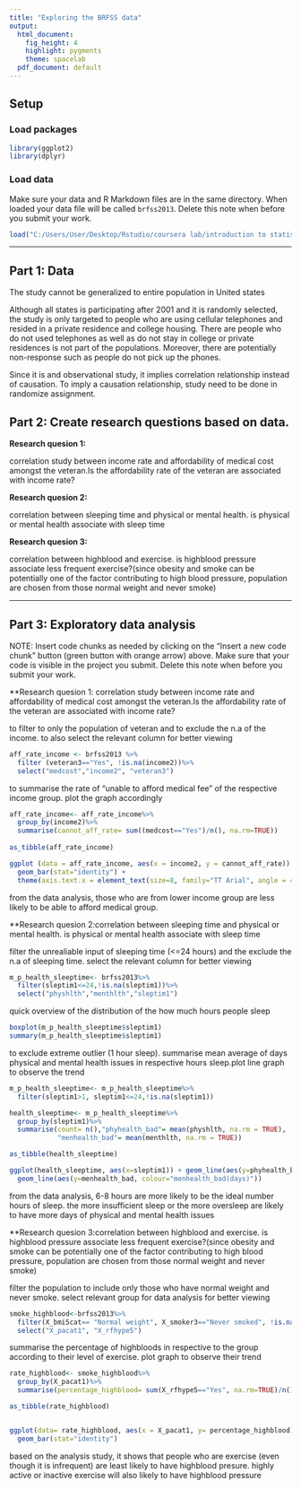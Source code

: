 ```yaml
---
title: "Exploring the BRFSS data"
output:
  html_document:
    fig_height: 4
    highlight: pygments
    theme: spacelab
  pdf_document: default
---
```


## Setup

### Load packages

```r
library(ggplot2)
library(dplyr)
```

### Load data

Make sure your data and R Markdown files are in the same directory. When loaded
your data file will be called `brfss2013`. Delete this note when before you submit 
your work. 

```r
load("C:/Users/User/Desktop/Rstudio/coursera lab/introduction to statistic/project/_384b2d9eda4b29131fb681b243a7767d_brfss2013.Rdata")  
```


* * *


## Part 1: Data


The study cannot be generalized to entire population in United states

Although all states is participating after 2001 and it is randomly selected, the study is only targeted to people who are using cellular telephones and resided  in a private residence and college housing. There are people who do not used telephones as well as do not stay in college or private residences is not part of the populations.
Moreover, there are potentially non-response such as people do not pick up the phones.

Since it is and observational study, it implies correlation relationship instead of causation. To imply a causation relationship, study need to be done in randomize assignment.



## Part 2: Create research questions based on data. 


**Research quesion 1:**

correlation study between income rate and affordability of medical cost amongst the veteran.Is the affordability rate of the veteran are associated with income rate?


**Research quesion 2:**

correlation between sleeping time and physical or mental health. is physical or mental health associate with sleep time


**Research quesion 3:**


correlation between highblood and exercise. is highblood pressure associate less frequent exercise?(since obesity and smoke can be potentially one of the factor contributing to high blood pressure, population are chosen from those normal weight and never smoke)


* * *

## Part 3: Exploratory data analysis

NOTE: Insert code chunks as needed by clicking on the "Insert a new code chunk" 
button (green button with orange arrow) above. Make sure that your code is visible
in the project you submit. Delete this note when before you submit your work.

**Research quesion 1: correlation study between income rate and affordability of medical cost amongst the veteran.Is the affordability rate of the veteran are associated with income rate?

to filter to only the population of veteran and to exclude the n.a of the income. to also select the relevant column for better viewing


```r
aff_rate_income <- brfss2013 %>%
  filter (veteran3=="Yes", !is.na(income2))%>%
  select("medcost","income2", "veteran3")

```

to summarise the rate of  “unable to afford medical fee” of the respective income group. plot the graph accordingly

```r
aff_rate_income<- aff_rate_income%>%
  group_by(income2)%>%
  summarise(cannot_aff_rate= sum((medcost=="Yes")/n(), na.rm=TRUE))
 
as_tibble(aff_rate_income)

ggplot (data = aff_rate_income, aes(x = income2, y = cannot_aff_rate)) +
  geom_bar(stat="identity") + 
  theme(axis.text.x = element_text(size=8, family="TT Arial", angle = 45, hjust=1,0)) 

```

from the data analysis, those who are from lower income group are less likely to be able to afford medical group. 


**Research quesion 2:correlation between sleeping time and physical or mental health. is physical or mental health associate with sleep time


filter the unrealiable input of sleeping time (<=24 hours) and the exclude the n.a of sleeping time. select the relevant column for better viewing

```r
m_p_health_sleeptime<- brfss2013%>%
  filter(sleptim1<=24,!is.na(sleptim1))%>%
  select("physhlth","menthlth","sleptim1")

```

quick overview of the distribution of the how much hours people sleep

```r
boxplot(m_p_health_sleeptime$sleptim1)
summary(m_p_health_sleeptime$sleptim1)

```

to exclude extreme outlier (1 hour sleep). summarise mean average of days physical and mental health issues in respective hours sleep.plot line graph to observe the trend

```r
m_p_health_sleeptime<- m_p_health_sleeptime%>%
  filter(sleptim1>1, sleptim1<=24,!is.na(sleptim1))

health_sleeptime<- m_p_health_sleeptime%>%
  group_by(sleptim1)%>%
  summarise(count= n(),"phyhealth_bad"= mean(physhlth, na.rm = TRUE), 
            "menhealth_bad"= mean(menthlth, na.rm = TRUE))

as_tibble(health_sleeptime)

ggplot(health_sleeptime, aes(x=sleptim1)) + geom_line(aes(y=phyhealth_bad, colour="phyhealth_bad(days)")) + 
  geom_line(aes(y=menhealth_bad, colour="menhealth_bad(days)"))

```

from the data analysis, 6-8 hours are more likely to be the ideal number hours of sleep. the more insufficient sleep or the more oversleep are likely to have more days of physical and mental health issues


**Research quesion 3:correlation between highblood and exercise. is highblood pressure associate less frequent exercise?(since obesity and smoke can be potentially one of the factor contributing to high blood pressure, population are chosen from those normal weight and never smoke)

filter the population to include only those who have normal weight and never smoke. select relevant group for data analysis for better viewing

```r
smoke_highblood<-brfss2013%>%
  filter(X_bmi5cat== "Normal weight", X_smoker3=="Never smoked", !is.na(X_pacat1))%>%
  select("X_pacat1", "X_rfhype5")

```
summarise the percentage of highbloods in respective to the group according to their level of exercise. plot graph to observe their trend

```r
rate_highblood<- smoke_highblood%>%
  group_by(X_pacat1)%>%
  summarise(percentage_highblood= sum(X_rfhype5=="Yes", na.rm=TRUE)/n())

as_tibble(rate_highblood)


ggplot(data= rate_highblood, aes(x = X_pacat1, y= percentage_highblood)) + 
  geom_bar(stat="identity")

```

based on the analysis study, it shows that people who are exercise (even though it is infrequent) are least likely to have highblood presure. highly active or inactive exercise will also likely to have highblood pressure